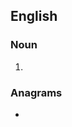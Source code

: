 ==English==

===Noun===
{{head|en|noun plural form}}

# {{plural of|adopter|lang=en}}

===Anagrams===
* {{anagrams|en|pastored|readopts}}